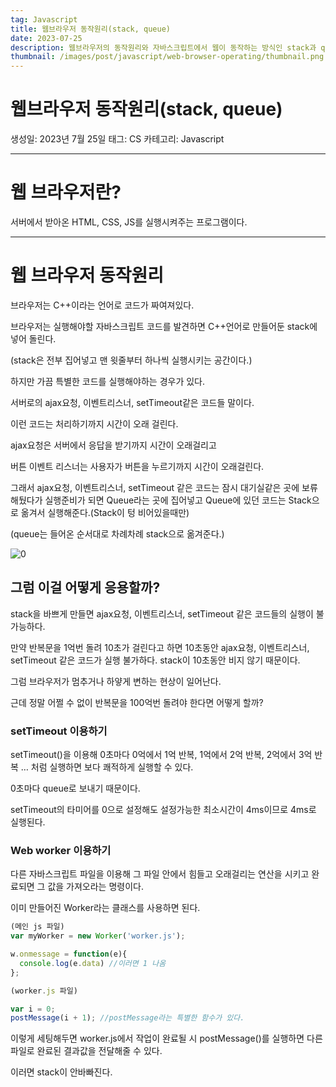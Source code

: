 ```yaml
---
tag: Javascript
title: 웹브라우저 동작원리(stack, queue)
date: 2023-07-25
description: 웹브라우저의 동작원리와 자바스크립트에서 웹이 동작하는 방식인 stack과 queue에 대해 알아보자
thumbnail: /images/post/javascript/web-browser-operating/thumbnail.png
---
```


# 웹브라우저 동작원리(stack, queue)

생성일: 2023년 7월 25일
태그: CS
카테고리: Javascript

---

# 웹 브라우저란?

서버에서 받아온 HTML, CSS, JS를 실행시켜주는 프로그램이다.

---

# 웹 브라우저 동작원리

브라우저는 C++이라는 언어로 코드가 짜여져있다.

브라우저는 실행해야할 자바스크립트 코드를 발견하면 C++언어로 만들어둔 stack에 넣어 돌린다.

(stack은 전부 집어넣고 맨 윗줄부터 하나씩 실행시키는 공간이다.)

하지만 가끔 특별한 코드를 실행해야하는 경우가 있다.

서버로의 ajax요청, 이벤트리스너, setTimeout같은 코드들 말이다.

이런 코드는 처리하기까지 시간이 오래 걸린다.

ajax요청은 서버에서 응답을 받기까지 시간이 오래걸리고

버튼 이벤트 리스너는 사용자가 버튼을 누르기까지 시간이 오래걸린다.

그래서 ajax요청, 이벤트리스너, setTimeout 같은 코드는 잠시 대기실같은 곳에 보류해뒀다가 실행준비가 되면 Queue라는 곳에 집어넣고 Queue에 있던 코드는 Stack으로 옮겨서 실행해준다.(Stack이 텅 비어있을때만)

(queue는 들어온 순서대로 차례차례 stack으로 옮겨준다.)

![0](/images/post/javascript/web-browser-operating/0.png)

## 그럼 이걸 어떻게 응용할까?

stack을 바쁘게 만들면 ajax요청, 이벤트리스너, setTimeout 같은 코드들의 실행이 불가능하다.

만약 반복문을 1억번 돌려 10초가 걸린다고 하면 10초동안 ajax요청, 이벤트리스너, setTimeout 같은 코드가 실행 불가하다. stack이 10초동안 비지 않기 때문이다.

그럼 브라우저가 멈추거나 하얗게 변하는 현상이 일어난다.

근데 정말 어쩔 수 없이 반복문을 100억번 돌려야 한다면 어떻게 할까?

### setTimeout 이용하기

setTimeout()을 이용해 0초마다 0억에서 1억 반복, 1억에서 2억 반복, 2억에서 3억 반복 … 처럼 실행하면 보다 쾌적하게 실행할 수 있다.

0초마다 queue로 보내기 때문이다.

setTimeout의 타미어를 0으로 설정해도 설정가능한 최소시간이 4ms이므로 4ms로 실행된다.

### Web worker 이용하기

다른 자바스크립트 파일을 이용해 그 파일 안에서 힘들고 오래걸리는 연산을 시키고 완료되면 그 값을 가져오라는 명령이다.

이미 만들어진 Worker라는 클래스를 사용하면 된다.

```jsx
(메인 js 파일)
var myWorker = new Worker('worker.js'); 

w.onmessage = function(e){
  console.log(e.data) //이러면 1 나옴
};
```

```jsx
(worker.js 파일)

var i = 0;
postMessage(i + 1); //postMessage라는 특별한 함수가 있다.
```

이렇게 세팅해두면
worker.js에서 작업이 완료될 시 postMessage()를 실행하면 다른 파일로 완료된 결과값을 전달해줄 수 있다.

이러면 stack이 안바빠진다.